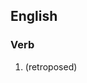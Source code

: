 {{also|présupposés|présupposes}}

==English==

===Verb===
{{head|en|verb form}}

# {{en-third-person singular of|presuppose}} (retroposed)